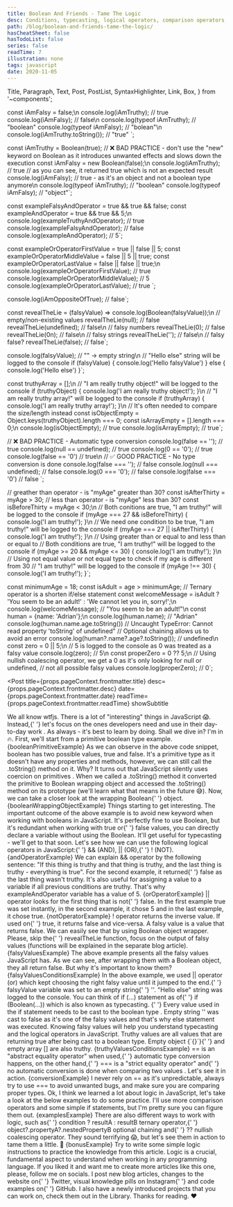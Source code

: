 ```yaml
---
title: Boolean And Friends - Tame The Logic
desc: Conditions, typecasting, logical operators, comparison operators, ternary operator, optional chaining, null-coalescing operator - they are all part of JavaScript. As Developers, we need to tame the logic.
path: /blog/boolean-and-friends-tame-the-logic/
hasCheatSheet: false
hasTodoList: false
series: false
readTime: 7
illustration: none
tags: javascript
date: 2020-11-05
---
```


  Title,
  Paragraph,
  Text,
  Post,
  PostList,
  SyntaxHighlighter,
  Link,
  Box,
} from '~components';

const iAmFalsy = false;\n
console.log(iAmTruthy); // true
console.log(iAmFalsy); // false\n
console.log(typeof iAmTruthy); // "boolean"
console.log(typeof iAmFalsy); // "bolean"\n
console.log(iAmTruthy.toString()); // "true"
`;

const iAmTruthy = Boolean(true);
// ❌ BAD PRACTICE - don't use the "new" keyword on Boolean as it introduces unwanted effects and slows down the execution
const iAmFalsy = new Boolean(false);\n
console.log(iAmTruthy); // true
// as you can see, it returned true which is not an expected result
console.log(iAmFalsy); // true - as it's an object and not a boolean type anymore\n
console.log(typeof iAmTruthy); // "boolean"
console.log(typeof iAmFalsy); // "object"`;

const exampleFalsyAndOperator = true && true && false;
const exampleAndOperator = true && true && 5;\n
console.log(exampleTruthyAndOperator); // true
console.log(exampleFalsyAndOperator); // false
console.log(exampleAndOperator); // 5`;

const exampleOrOperatorFirstValue = true || false || 5;
const exampleOrOperatorMiddleValue = false || 5 || true;
const exampleOrOperatorLastValue = false || false || true;\n
console.log(exampleOrOperatorFirstValue); // true
console.log(exampleOrOperatorMiddleValue); // 5
console.log(exampleOrOperatorLastValue); // true
`;

console.log(iAmOppositeOfTrue); // false`;

const revealTheLie = (falsyValue) => console.log(Boolean(falsyValue));\n
// empty/non-existing values
revealTheLie(null); // false
revealTheLie(undefined); // false\n
// falsy numbers
revealTheLie(0); // false
revealTheLie(0n); // false\n
// falsy strings
revealTheLie(''); // false\n
// falsy false?
revealTheLie(false); // false`;

console.log(falsyValue); // "" -> empty string\n
// "Hello else" string will be logged to the console
if (falsyValue) {
  console.log('Hello falsyValue')
} else {
  console.log('Hello else')
}`;

const truthyArray = [];\n
// "I am really truthy object!" will be logged to the console
if (truthyObject) {
  console.log('I am really truthy object!');
}\n
// "I am really truthy array!" will be logged to the console
if (truthyArray) {
  console.log('I am really truthy array!');
}\n
// It's often needed to compare the size/length instead
const isObjectEmpty = Object.keys(truthyObject).length === 0;
const isArrayEmpty = [].length === 0;\n
console.log(isObjectEmpty); // true
console.log(isArrayEmpty); // true`;

// ❌ BAD PRACTICE - Automatic type conversion
console.log(false == ''); // true
console.log(null == undefined); // true
console.log(0 == '0'); // true
console.log(false == '0') // true\n
// ✅ GOOD PRACTICE - No type conversion is done
console.log(false === ''); // false
console.log(null === undefined); // false
console.log(0 === '0'); // false
console.log(false === '0') // false
`;

// greather than operator - is "myAge" greater than 30?
const isAfterThirty = myAge > 30;
// less than operator - is "myAge" less than 30?
const isBeforeThirty = myAge < 30;\n
// Both conitions are true, "I am truthy!" will be logged to the console
if (myAge === 27 && isBeforeThirty) {
  console.log('I am truthy!');
}\n
// We need one condition to be true, "I am truthy!" will be logged to the console
if (myAge === 27 || isAfterThirty) {
  console.log('I am truthy!');
}\n
// Using greater than or equal to and less than or equal to
// Both conditions are true, "I am truthy!" will be logged to the console
if (myAge >= 20 && myAge <= 30) {
 console.log('I am truthy!');
}\n
// Using not equal value or not equal type to check if my age is different from 30
// "I am truthy!" will be logged to the console
if (myAge !== 30) {
  console.log('I am truthy!');
}`;

const minimumAge = 18;
const isAdult = age > minimumAge;
// Ternary operator is a shorten if/else statement
const welcomeMessage = isAdult ? 'You seem to be an adult!' : 'We cannot let you in, sorry!';\n
console.log(welcomeMessage); // "You seem to be an adult!"\n
const human = {name: 'Adrian'};\n
console.log(human.name); // "Adrian"
console.log(human.name.age.toString()) // Uncaught TypeError: Cannot read property 'toString' of undefined"
// Optional chaining allows us to avoid an error
console.log(human?.name?.age?.toString()); // undefined\n
const zero = 0 || 5;\n
// 5 is logged to the console as 0 was treated as a falsy value
console.log(zero); // 5\n
const properZero = 0 ?? 5;\n
// Using nullish coalescing operator, we get a 0 as it's only looking for null or undefined, 
// not all possible falsy values
console.log(properZero); // 0`;

<Post
  title={props.pageContext.frontmatter.title}
  desc={props.pageContext.frontmatter.desc}
  date={props.pageContext.frontmatter.date}
  readTime={props.pageContext.frontmatter.readTime}
  showSubtitle
>
  <Title level={3}>Introduction</Title>
  <Paragraph>
    We all know <Link href="https://wtfjs.com/">wtfjs</Link>. There is a lot of
    "interesting" things in JavaScript 😱. Instead,{' '}
    <Text strong>
      let's focus on the ones developers need and use in their day-to-day work
    </Text>
    . As always - it's best to learn by doing.
  </Paragraph>
  <Paragraph lastParagraph>Shall we dive in? I'm in 🔥.</Paragraph>
  <Title level={3}>Boolean</Title>
  <Paragraph>
    First, we'll start from a primitive <Text code>boolean</Text> type example.
  </Paragraph>
  <SyntaxHighlighter showCopy>{booleanPrimitiveExample}</SyntaxHighlighter>
  <Paragraph>
    As we can observe in the above code snippet, <Text code>boolean</Text> has
    two possible values, <Text code>true</Text> and <Text code>false</Text>.
    It's a primitive type as it doesn't have any properties and methods,
    however, we can still call the <Text code>.toString()</Text> method on it.
    Why?
  </Paragraph>
  <Paragraph>
    <Text strong>
      It turns out that JavaScript silently uses coercion on primitives
    </Text>
    . When we called a <Text code>.toString()</Text> method it converted the primitive
    to <Text code>Boolean</Text> wrapping object and accessed the <Text code>
      .toString()
    </Text> method on its prototype (we'll learn what that means in the future 😅).
  </Paragraph>
  <Paragraph>
    Now, we can take a closer look at the wrapping <Text code>Boolean</Text>{' '}
    object.
  </Paragraph>
  <SyntaxHighlighter showCopy>{booleanWrappingObjectExample}</SyntaxHighlighter>
  <Paragraph lastParagraph>
    Things starting to get interesting. The important outcome of the above
    example is to avoid <Text code>new</Text> keyword when working with booleans
    in JavaScript. It's perfectly fine to use <Text code>Boolean</Text>, but
    it's redundant when working with <Text code>true</Text> or{' '}
    <Text code>false</Text> values, you can directly declare a variable without
    using the <Text code>Boolean</Text>. It'll get useful for typecasting -
    we'll get to that soon.
  </Paragraph>
  <Title level={3}>Logical Operators</Title>
  <Paragraph>
    Let's see how we can use the following logical operators in JavaScript:{' '}
    <Text code>&& (AND)</Text>, <Text code>|| (OR)</Text>,{' '}
    <Text code>! (NOT)</Text>.
  </Paragraph>
  <SyntaxHighlighter showCopy>{andOperatorExample}</SyntaxHighlighter>
  <Paragraph>
    We can explain <Text code>&&</Text> operator by the following sentence: "If
    this thing is truthy and that thing is truthy, and the last thing is truthy
    - everything is <Text code>true</Text>". For the second example, it returned{' '}
    <Text code>false</Text> as the last thing wasn't truthy. It's also useful
    for assigning a value to a variable if all previous conditions are truthy.
    That's why <Text code>exampleAndOperator</Text> variable has a value of 5.
  </Paragraph>
  <SyntaxHighlighter showCopy>{orOperatorExample}</SyntaxHighlighter>
  <Paragraph>
    <Text code>||</Text> operator looks for the first thing that is not{' '}
    <Text code>false</Text>. In the first example <Text code>true</Text> was set
    instantly, in the second example, it chose <Text code>5</Text> and in the
    last example, it chose <Text code>true</Text>.
  </Paragraph>
  <SyntaxHighlighter showCopy>{notOperatorExample}</SyntaxHighlighter>
  <Paragraph lastParagraph>
    <Text code>!</Text> operator returns the inverse value. If used on{' '}
    <Text code>true</Text>, it returns <Text code>false</Text> and vice-versa.
  </Paragraph>
  <Title level={3}>Falsy Values</Title>
  <Paragraph>
    A falsy value is a value that returns <Text code>false</Text>. We can easily
    see that by using <Text code>Boolean</Text> object wrapper. Please, skip the{' '}
    <Text code>revealTheLie</Text> function, focus on the output of falsy values
    (functions will be explained in the separate blog article).
  </Paragraph>
  <SyntaxHighlighter showCopy>{falsyValuesExample}</SyntaxHighlighter>
  <Paragraph>
    The above example presents all the falsy values JavaScript has. As we can
    see, after wrapping them with a <Text code>Boolean</Text> object, they all
    return <Text code>false</Text>.
  </Paragraph>
  <Paragraph>But why it's important to know them?</Paragraph>
  <SyntaxHighlighter showCopy>{falsyValuesConditionsExample}</SyntaxHighlighter>
  <Paragraph>
    In the above example, we used <Text code>||</Text> operator (or) which kept
    choosing the right falsy value until it jumped to the end.{' '}
    <Text code>falsyValue</Text> variable was set to an empty string{' '}
    <Text code>''</Text>. <Text code>"Hello else"</Text> string was logged to
    the console.
  </Paragraph>
  <Paragraph>
    You can think of <Text code>if (...)</Text> statement as of{' '}
    <Text code>if (Boolean(...))</Text> which is also known as typecasting.
    <Text strong>
      {' '}
      Every value used in the if statement needs to be cast to the <Text code>
        boolean
      </Text> type
    </Text>. Empty string <Text code>''</Text> was cast to <Text code>
      false
    </Text> as it's one of the falsy values and that's why else statement was executed.
  </Paragraph>
  <Paragraph lastParagraph>
    Knowing falsy values will help you understand typecasting and the logical
    operators in JavaScript.
  </Paragraph>
  <Title level={3}>Truthy Values</Title>
  <Paragraph>
    Truthy values are all values that are returning <Text code>true</Text> after
    being cast to a <Text code>boolean</Text> type. Empty object <Text code>{`{}`}</Text>{' '}
    and empty array
    <Text code>[]</Text> are also truthy.
  </Paragraph>
  <SyntaxHighlighter showCopy>
    {truthyValuesConditionsExample}
  </SyntaxHighlighter>
  <Paragraph lastParagraph></Paragraph>
  <Title level={3}>== vs ===</Title>
  <Paragraph>
    <Text code>==</Text> is an "abstract equality operator" when used,{' '}
    <Text strong>automatic type conversion happens</Text>, on the other hand,{' '}
    <Text code>===</Text> is a "strict equality operator" and{' '}
    <Text strong>
      no automatic conversion is done when comparing two values
    </Text>
    .
  </Paragraph>
  <Paragraph>Let's see it in action.</Paragraph>
  <SyntaxHighlighter showCopy>{conversionExample}</SyntaxHighlighter>
  <Paragraph lastParagraph>
    I never rely on <Text code>==</Text> as it's unpredictable, always try to
    use <Text code>===</Text> to avoid unwanted bugs, and make sure you are
    comparing proper types.
  </Paragraph>
  <Title level={3}>Examples 📖</Title>
  <Paragraph>
    Ok, I think we learned a lot about logic in JavaScript, let's take a look at
    the below examples to do some practice. I'll use more comparison operators
    and some simple if statements, but I'm pretty sure you can figure them out.
  </Paragraph>
  <SyntaxHighlighter showCopy>{examplesExample}</SyntaxHighlighter>
  <Paragraph lastParagraph></Paragraph>
  <Title level={3}>Bonus 🎁</Title>
  <Paragraph>
    There are also different ways to work with logic, such as{' '}
    <Text code>condition ? resultA : resultB</Text> ternary operator,{' '}
    <Text code>object?.propertyA?.nestedPropertyB</Text> optional chaining and{' '}
    <Text code>??</Text> nullish coalescing operator. They sound terrifying 😱,
    but let's see them in action to tame them a little. 🧐
  </Paragraph>
  <SyntaxHighlighter showCopy>{bonusExample}</SyntaxHighlighter>
  <Title level={3}>Closing Notes</Title>
  <Paragraph>
    Try to write some simple logic instructions to practice the knowledge from
    this article. Logic is a crucial, fundamental aspect to understand when
    working in any programming language.
  </Paragraph>
  <Paragraph>
    If you liked it and want me to create more articles like this one, please,
    follow me on socials. I post new blog articles, changes to the website on{' '}
    <Link href="https://twitter.com/BigsonDev">Twitter</Link>, visual knowledge
    pills on <Link href="https://www.instagram.com/bigsondev/">Instagram</Link>{' '}
    and code examples on{' '}
    <Link href="https://github.com/bigsondev/knowledge-pills">GitHub</Link>. I
    also have a newly introduced projects that you can work on, check them out
    in the <Link href="https://bigsondev.com/library/">Library</Link>.
  </Paragraph>
  <Paragraph>Thanks for reading. ❤️</Paragraph>
</Post>
